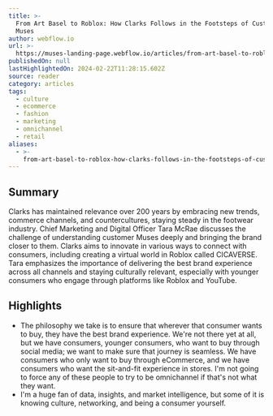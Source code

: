 ```yaml
---
title: >-
  From Art Basel to Roblox: How Clarks Follows in the Footsteps of Customer
  Muses
author: webflow.io
url: >-
  https://muses-landing-page.webflow.io/articles/from-art-basel-to-roblox-how-clarks-follows-in-the-footsteps-of-customer-muses
publishedOn: null
lastHighlightedOn: 2024-02-22T11:28:15.602Z
source: reader
category: articles
tags:
  - culture
  - ecommerce
  - fashion
  - marketing
  - omnichannel
  - retail
aliases:
  - >-
    from-art-basel-to-roblox-how-clarks-follows-in-the-footsteps-of-customer-muses
---
```

## Summary

Clarks has maintained relevance over 200 years by embracing new trends, commerce channels, and countercultures, staying steady in the footwear industry. Chief Marketing and Digital Officer Tara McRae discusses the challenge of understanding customer Muses deeply and bringing the brand closer to them. Clarks aims to innovate in various ways to connect with consumers, including creating a virtual world in Roblox called CICAVERSE. Tara emphasizes the importance of delivering the best brand experience across all channels and staying culturally relevant, especially with younger consumers who engage through platforms like Roblox and YouTube.

## Highlights
- The philosophy we take is to ensure that wherever that consumer wants to buy, they have the best brand experience. We're not there yet at all, but we have consumers, younger consumers, who want to buy through social media; we want to make sure that journey is seamless. We have consumers who only want to buy through eCommerce, and we have consumers who want the sit-and-fit experience in stores. I'm not going to force any of these people to try to be omnichannel if that's not what they want.
- I'm a huge fan of data, insights, and market intelligence, but some of it is knowing culture, networking, and being a consumer yourself.
